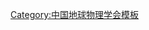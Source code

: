 {{Navbox
| name   = 中国地球物理学会第八届理事会
| title  = [[中国地球物理学会]]第八届理事会
| above  = 2008年10月－2012年10月
| bodyclass = hlist
| group1 = 理事长
| list1  = [[陈颙 (地球物理学家)|陈　颙]]
| group2 = 副理事长
| list2  = 
* [[常旭|常　旭]]
* [[李绪宣]]
* [[石耀霖]]
* [[孙升林]]
* [[王平|王　平]]
* [[王小牧]]
* [[张永刚]]
| group3 = 常务理事
| list3  = 
* [[常旭|常　旭]]
* [[陈颙 (地球物理学家)|陈　颙]]
* [[陈运泰]]
* [[郭建|郭　建]]
* [[李林新]]
* [[李绪宣]]
* [[刘玉辰]]
* [[石耀霖]]
* [[孙升林]]
* [[王辉|王　辉]]
* [[王平|王　平]]
* [[王守君]]
* [[王小牧]]
* [[吴忠良]]
* [[武德运]]
* [[夏显佰]]
* [[熊盛青]]
* [[阎万朝]]
* [[杨文采]]
* [[赵平|赵　平]]
* [[赵殿栋]]
* [[赵国泽]]
* [[张永刚]]
| group4 = 秘书长
| list4  = [[郭建|郭　建]]
| group5 = 
| list5  = 
| group6 = 
| list6  = 
}}<noinclude>
{{collapsible option}}
[[Category:中国地球物理学会模板]]
</noinclude>